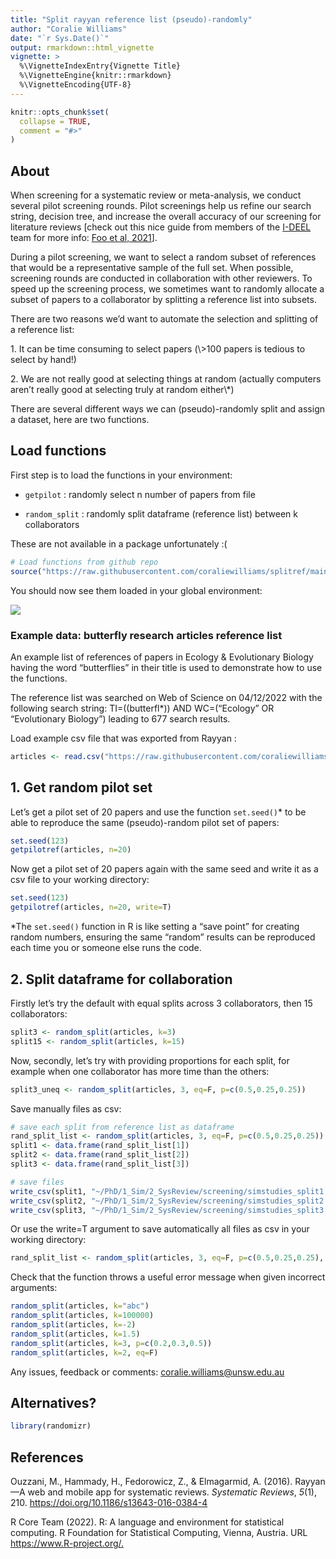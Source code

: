 ```yaml
---
title: "Split rayyan reference list (pseudo)-randomly"
author: "Coralie Williams"
date: "`r Sys.Date()`"
output: rmarkdown::html_vignette
vignette: >
  %\VignetteIndexEntry{Vignette Title}
  %\VignetteEngine{knitr::rmarkdown}
  %\VignetteEncoding{UTF-8}
---
```


```r
knitr::opts_chunk$set(
  collapse = TRUE,
  comment = "#>"
)
```

## About

When screening for a systematic review or meta-analysis, we conduct several pilot screening rounds. Pilot screenings help us refine our search string, decision tree, and increase the overall accuracy of our screening for literature reviews [check out this nice guide from members of the [I-DEEL](http://www.i-deel.org/) team for more info: [Foo et al, 2021](https://doi.org/10.1111/2041-210X.13654)].

During a pilot screening, we want to select a random subset of references that would be a representative sample of the full set. When possible, screening rounds are conducted in collaboration with other reviewers. To speed up the screening process, we sometimes want to randomly allocate a subset of papers to a collaborator by splitting a reference list into subsets.

There are two reasons we'd want to automate the selection and splitting of a reference list:

1\. It can be time consuming to select papers (\\\>100 papers is tedious to select by hand!)

2\. We are not really good at selecting things at random (actually computers aren't really good at selecting truly at random either\\\*)

There are several different ways we can (pseudo)-randomly split and assign a dataset, here are two functions.

## Load functions

First step is to load the functions in your environment:

-   `getpilot` : randomly select n number of papers from file

-   `random_split` : randomly split dataframe (reference list) between k collaborators

These are not available in a package unfortunately :(

```r
# Load functions from github repo
source("https://raw.githubusercontent.com/coraliewilliams/splitref/main/R/functions/functions_splitref.R?token=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")
```

You should now see them loaded in your global environment:

![](images/env_func.png)

### Example data: butterfly research articles reference list

An example list of references of papers in Ecology & Evolutionary Biology having the word "butterflies" in their title is used to demonstrate how to use the functions.

The reference list was searched on Web of Science on 04/12/2022 with the following search string: TI=((butterfl\*)) AND WC=("Ecology" OR "Evolutionary Biology") leading to 677 search results.

Load example csv file that was exported from Rayyan :

```r
articles <- read.csv("https://raw.githubusercontent.com/coraliewilliams/2022/main/data/articles_butterfly.csv")
```

## 1. Get random pilot set

Let's get a pilot set of 20 papers and use the function `set.seed()`* to be able to reproduce the same (pseudo)-random pilot set of papers:

```r
set.seed(123)
getpilotref(articles, n=20)
```

Now get a pilot set of 20 papers again with the same seed and write it as a csv file to your working directory:

```r
set.seed(123)
getpilotref(articles, n=20, write=T)
```

*The `set.seed()` function in R is like setting a "save point" for creating random numbers, ensuring the same "random" results can be reproduced each time you or someone else runs the code.


## 2. Split dataframe for collaboration

Firstly let's try the default with equal splits across 3 collaborators, then 15 collaborators:

```r
split3 <- random_split(articles, k=3)
split15 <- random_split(articles, k=15)
```

Now, secondly, let's try with providing proportions for each split, for example when one collaborator has more time than the others:

```r
split3_uneq <- random_split(articles, 3, eq=F, p=c(0.5,0.25,0.25))
```

Save manually files as csv:

```r
# save each split from reference list as dataframe
rand_split_list <- random_split(articles, 3, eq=F, p=c(0.5,0.25,0.25))
split1 <- data.frame(rand_split_list[1])
split2 <- data.frame(rand_split_list[2])
split3 <- data.frame(rand_split_list[3])

# save files
write_csv(split1, "~/PhD/1_Sim/2_SysReview/screening/simstudies_split1.csv", na="")
write_csv(split2, "~/PhD/1_Sim/2_SysReview/screening/simstudies_split2.csv", na="")
write_csv(split3, "~/PhD/1_Sim/2_SysReview/screening/simstudies_split3.csv", na="")
```

Or use the write=T argument to save automatically all files as csv in your working directory:

```r
rand_split_list <- random_split(articles, 3, eq=F, p=c(0.5,0.25,0.25), write=T)
```

Check that the function throws a useful error message when given incorrect arguments:

```r
random_split(articles, k="abc")
random_split(articles, k=100000)
random_split(articles, k=-2)
random_split(articles, k=1.5)
random_split(articles, k=3, p=c(0.2,0.3,0.5))
random_split(articles, k=2, eq=F)
```

Any issues, feedback or comments: [coralie.williams\@unsw.edu.au](mailto:coralie.williams@unsw.edu.au){.email}

## Alternatives?

```r
library(randomizr)
```

## References

Ouzzani, M., Hammady, H., Fedorowicz, Z., & Elmagarmid, A. (2016). Rayyan---A web and mobile app for systematic reviews. *Systematic Reviews*, *5*(1), 210. <https://doi.org/10.1186/s13643-016-0384-4>

R Core Team (2022). R: A language and environment for statistical computing. R Foundation for Statistical Computing, Vienna, Austria. URL <https://www.R-project.org/.>
